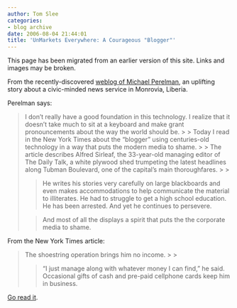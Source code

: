 ```yaml
---
author: Tom Slee
categories:
- blog archive
date: 2006-08-04 21:44:01
title: 'UnMarkets Everywhere: A Courageous "Blogger"'
---
```


::: {.callout-note}

This page has been migrated from an earlier version of this site. 
Links and images may be broken.

:::



				

From the recently-discovered [weblog of Michael Perelman](http://michaelperelman.wordpress.com/), an uplifting story about a civic-minded news service in Monrovia, Liberia.




Perelman says:

<blockquote>I don’t really have a good foundation in this
technology. I realize that it doesn’t take much to sit at a keyboard
and make grant pronouncements about the way the world should be.
> 
> Today I read in the New York Times about the
“blogger” using centuries-old technology in a way that puts the modern
media to shame.
> 
> The article describes Alfred Sirleaf, the
33-year-old managing editor of The Daily Talk, a white plywood shed
trumpeting the latest headlines along Tubman Boulevard, one of the
capital’s main thoroughfares.
> 
> 

> 
> He writes his stories very carefully on large
blackboards and even makes accommodations to help communicate the
material to illiterates. He had to struggle to get a high school
education. He has been arrested. And yet he continues to persevere.
> 
> 

> 
> And most of all the displays a spirit that puts the the corporate media to shame.
> 
> </blockquote>

From the New York Times article:

<blockquote>The shoestring operation brings him no income.
> 
> 

> 
> “I just manage along with whatever money I can
find,” he said. Occasional gifts of cash and pre-paid cellphone cards
keep him in business.
> 
> </blockquote>




[Go read it](http://michaelperelman.wordpress.com/2006/08/04/a-courageous-blogger/).


		
